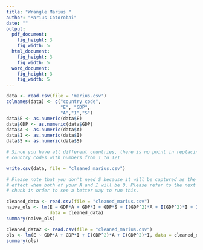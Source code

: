 ```yaml
---
title: "Wrangle Marius "
author: "Marius Cotorobai"
date: ""
output:
  pdf_document:
    fig_height: 3
    fig_width: 5
  html_document:
    fig_height: 3
    fig_width: 5
  word_document:
    fig_height: 3
    fig_width: 5
---
```


```r
data <- read.csv(file = 'marius.csv')
colnames(data) <- c("country_code", 
                    "E", "GDP",
                    "A","I","S")
data$E <- as.numeric(data$E)
data$GDP <- as.numeric(data$GDP)
data$A <- as.numeric(data$A)
data$I <- as.numeric(data$I)
data$S <- as.numeric(data$S)

# Since you have all different countries, there is no point in replacing 
# country codes with numbers from 1 to 121

write.csv(data, file = "cleaned_marius.csv")
```

```r
# Please note that you don't need S because it will be captured as the base 
# effect when both of your A and I will be 0. Please refer to the next code 
# chunk in order to see a better way to run this.

cleaned_data <- read.csv(file = "cleaned_marius.csv")
naive_ols <- lm(E ~ GDP*A + GDP*I + GDP*S + I(GDP^2)*A + I(GDP^2)*I + I(GDP^2)*S,
                data = cleaned_data)
summary(naive_ols)
```

```r
cleaned_data2 <- read.csv(file = "cleaned_marius.csv")
ols <- lm(E ~ GDP*A + GDP*I + I(GDP^2)*A + I(GDP^2)*I, data = cleaned_data2)
summary(ols)
```